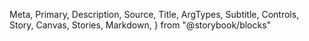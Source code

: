   Meta,
  Primary,
  Description,
  Source,
  Title,
  ArgTypes,
  Subtitle,
  Controls,
  Story,
  Canvas,
  Stories,
  Markdown,
} from "@storybook/blocks"

<Meta of={Skeleton} />
<Title />
<Description of={Skeleton} />

```tsx
import { Skeleton } from "@einride/ui"
```

## Basic

<Description of={Skeleton.Basic} />
<Canvas of={Skeleton.Basic} />
<Controls of={Skeleton.Basic} />

## Circle

<Description of={Skeleton.Circle} />
<Canvas of={Skeleton.Circle} />
<Controls of={Skeleton.Circle} include={["shape", "height"]} />

## Content

<Description of={Skeleton.Content} />
<Canvas of={Skeleton.Content} />
<Controls of={Skeleton.Content} include={["height"]} />

## Without animation

<Description of={Skeleton.WithoutAnimation} />
<Canvas of={Skeleton.WithoutAnimation} />
<Controls of={Skeleton.WithoutAnimation} include={["animate"]} />
